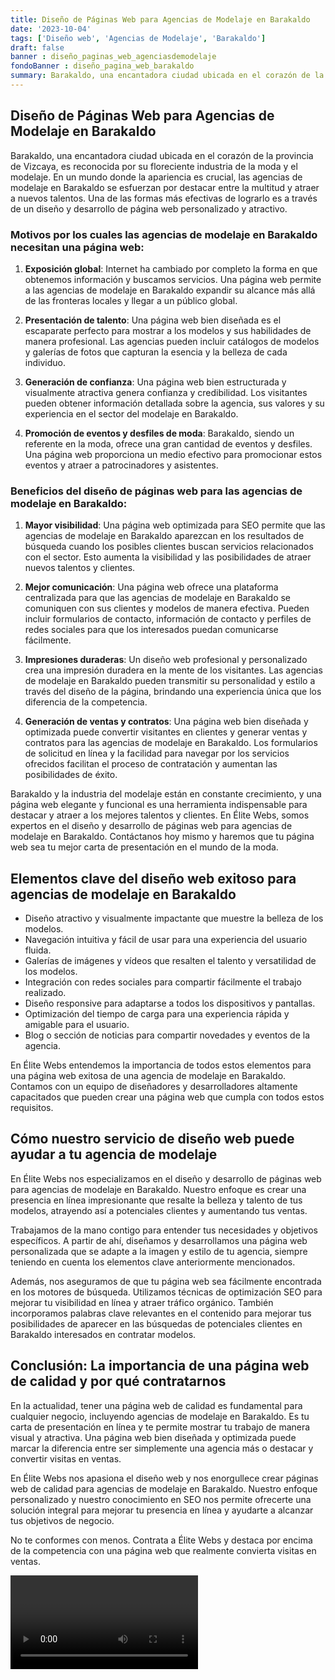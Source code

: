 ```yaml
---
title: Diseño de Páginas Web para Agencias de Modelaje en Barakaldo
date: '2023-10-04'
tags: ['Diseño web', 'Agencias de Modelaje', 'Barakaldo']
draft: false
banner : diseño_paginas_web_agenciasdemodelaje
fondoBanner : diseño_pagina_web_barakaldo
summary: Barakaldo, una encantadora ciudad ubicada en el corazón de la provincia de Vizcaya, es reconocida por su floreciente industria de la moda y el modelaje. En un mundo donde la apariencia es crucial, las agencias de modelaje en Barakaldo se esfuerzan por destacar entre la multitud y atraer a nuevos talentos. Una de las formas más efectivas de lograrlo es a través de un diseño y desarrollo de página web personalizado y atractivo.
---
```


## Diseño de Páginas Web para Agencias de Modelaje en Barakaldo

Barakaldo, una encantadora ciudad ubicada en el corazón de la provincia de Vizcaya, es reconocida por su floreciente industria de la moda y el modelaje. En un mundo donde la apariencia es crucial, las agencias de modelaje en Barakaldo se esfuerzan por destacar entre la multitud y atraer a nuevos talentos. Una de las formas más efectivas de lograrlo es a través de un diseño y desarrollo de página web personalizado y atractivo.

### Motivos por los cuales las agencias de modelaje en Barakaldo necesitan una página web:

1. **Exposición global**: Internet ha cambiado por completo la forma en que obtenemos información y buscamos servicios. Una página web permite a las agencias de modelaje en Barakaldo expandir su alcance más allá de las fronteras locales y llegar a un público global. 

2. **Presentación de talento**: Una página web bien diseñada es el escaparate perfecto para mostrar a los modelos y sus habilidades de manera profesional. Las agencias pueden incluir catálogos de modelos y galerías de fotos que capturan la esencia y la belleza de cada individuo.

3. **Generación de confianza**: Una página web bien estructurada y visualmente atractiva genera confianza y credibilidad. Los visitantes pueden obtener información detallada sobre la agencia, sus valores y su experiencia en el sector del modelaje en Barakaldo.

4. **Promoción de eventos y desfiles de moda**: Barakaldo, siendo un referente en la moda, ofrece una gran cantidad de eventos y desfiles. Una página web proporciona un medio efectivo para promocionar estos eventos y atraer a patrocinadores y asistentes.

### Beneficios del diseño de páginas web para las agencias de modelaje en Barakaldo:

1. **Mayor visibilidad**: Una página web optimizada para SEO permite que las agencias de modelaje en Barakaldo aparezcan en los resultados de búsqueda cuando los posibles clientes buscan servicios relacionados con el sector. Esto aumenta la visibilidad y las posibilidades de atraer nuevos talentos y clientes.

2. **Mejor comunicación**: Una página web ofrece una plataforma centralizada para que las agencias de modelaje en Barakaldo se comuniquen con sus clientes y modelos de manera efectiva. Pueden incluir formularios de contacto, información de contacto y perfiles de redes sociales para que los interesados puedan comunicarse fácilmente.

3. **Impresiones duraderas**: Un diseño web profesional y personalizado crea una impresión duradera en la mente de los visitantes. Las agencias de modelaje en Barakaldo pueden transmitir su personalidad y estilo a través del diseño de la página, brindando una experiencia única que los diferencia de la competencia.

4. **Generación de ventas y contratos**: Una página web bien diseñada y optimizada puede convertir visitantes en clientes y generar ventas y contratos para las agencias de modelaje en Barakaldo. Los formularios de solicitud en línea y la facilidad para navegar por los servicios ofrecidos facilitan el proceso de contratación y aumentan las posibilidades de éxito.

Barakaldo y la industria del modelaje están en constante crecimiento, y una página web elegante y funcional es una herramienta indispensable para destacar y atraer a los mejores talentos y clientes. En Élite Webs, somos expertos en el diseño y desarrollo de páginas web para agencias de modelaje en Barakaldo. Contáctanos hoy mismo y haremos que tu página web sea tu mejor carta de presentación en el mundo de la moda.

<GifSeo />

<Cta />

## Elementos clave del diseño web exitoso para agencias de modelaje en Barakaldo

- Diseño atractivo y visualmente impactante que muestre la belleza de los modelos.
- Navegación intuitiva y fácil de usar para una experiencia del usuario fluida.
- Galerías de imágenes y vídeos que resalten el talento y versatilidad de los modelos.
- Integración con redes sociales para compartir fácilmente el trabajo realizado.
- Diseño responsive para adaptarse a todos los dispositivos y pantallas.
- Optimización del tiempo de carga para una experiencia rápida y amigable para el usuario.
- Blog o sección de noticias para compartir novedades y eventos de la agencia.

En Élite Webs entendemos la importancia de todos estos elementos para una página web exitosa de una agencia de modelaje en Barakaldo. Contamos con un equipo de diseñadores y desarrolladores altamente capacitados que pueden crear una página web que cumpla con todos estos requisitos.

## Cómo nuestro servicio de diseño web puede ayudar a tu agencia de modelaje

En Élite Webs nos especializamos en el diseño y desarrollo de páginas web para agencias de modelaje en Barakaldo. Nuestro enfoque es crear una presencia en línea impresionante que resalte la belleza y talento de tus modelos, atrayendo así a potenciales clientes y aumentando tus ventas.

Trabajamos de la mano contigo para entender tus necesidades y objetivos específicos. A partir de ahí, diseñamos y desarrollamos una página web personalizada que se adapte a la imagen y estilo de tu agencia, siempre teniendo en cuenta los elementos clave anteriormente mencionados.

Además, nos aseguramos de que tu página web sea fácilmente encontrada en los motores de búsqueda. Utilizamos técnicas de optimización SEO para mejorar tu visibilidad en línea y atraer tráfico orgánico. También incorporamos palabras clave relevantes en el contenido para mejorar tus posibilidades de aparecer en las búsquedas de potenciales clientes en Barakaldo interesados en contratar modelos.

## Conclusión: La importancia de una página web de calidad y por qué contratarnos

En la actualidad, tener una página web de calidad es fundamental para cualquier negocio, incluyendo agencias de modelaje en Barakaldo. Es tu carta de presentación en línea y te permite mostrar tu trabajo de manera visual y atractiva. Una página web bien diseñada y optimizada puede marcar la diferencia entre ser simplemente una agencia más o destacar y convertir visitas en ventas.

En Élite Webs nos apasiona el diseño web y nos enorgullece crear páginas web de calidad para agencias de modelaje en Barakaldo. Nuestro enfoque personalizado y nuestro conocimiento en SEO nos permite ofrecerte una solución integral para mejorar tu presencia en línea y ayudarte a alcanzar tus objetivos de negocio.

No te conformes con menos. Contrata a Élite Webs y destaca por encima de la competencia con una página web que realmente convierta visitas en ventas.

<Video />

<CtaBot job='Agencias de Modelaje' city='Barakaldo'/>

<Gmaps query='Barakaldo+españa+maps' />
